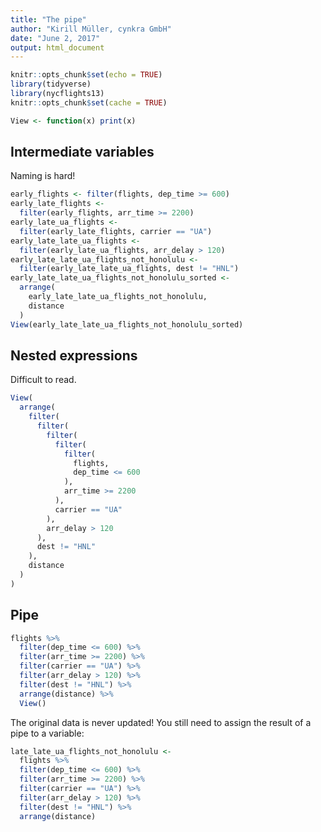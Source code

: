```yaml
---
title: "The pipe"
author: "Kirill Müller, cynkra GmbH"
date: "June 2, 2017"
output: html_document
---
```


```r
knitr::opts_chunk$set(echo = TRUE)
library(tidyverse)
library(nycflights13)
knitr::opts_chunk$set(cache = TRUE)

View <- function(x) print(x)
```


## Intermediate variables

Naming is hard!

```r
early_flights <- filter(flights, dep_time >= 600)
early_late_flights <-
  filter(early_flights, arr_time >= 2200)
early_late_ua_flights <-
  filter(early_late_flights, carrier == "UA")
early_late_late_ua_flights <-
  filter(early_late_ua_flights, arr_delay > 120)
early_late_late_ua_flights_not_honolulu <-
  filter(early_late_late_ua_flights, dest != "HNL")
early_late_late_ua_flights_not_honolulu_sorted <-
  arrange(
    early_late_late_ua_flights_not_honolulu,
    distance
  )
View(early_late_late_ua_flights_not_honolulu_sorted)
```

## Nested expressions

Difficult to read.

```r
View(
  arrange(
    filter(
      filter(
        filter(
          filter(
            filter(
              flights,
              dep_time <= 600
            ),
            arr_time >= 2200
          ),
          carrier == "UA"
        ),
        arr_delay > 120
      ),
      dest != "HNL"
    ),
    distance
  )
)
```

## Pipe

```r
flights %>% 
  filter(dep_time <= 600) %>% 
  filter(arr_time >= 2200) %>% 
  filter(carrier == "UA") %>% 
  filter(arr_delay > 120) %>% 
  filter(dest != "HNL") %>%
  arrange(distance) %>%
  View()
```

The original data is never updated! You still need to assign the result of a pipe to a variable:

```r
late_late_ua_flights_not_honolulu <-
  flights %>% 
  filter(dep_time <= 600) %>% 
  filter(arr_time >= 2200) %>% 
  filter(carrier == "UA") %>% 
  filter(arr_delay > 120) %>% 
  filter(dest != "HNL") %>%
  arrange(distance)
```
